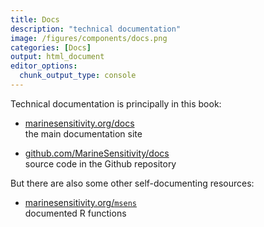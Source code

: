 ```yaml
---
title: Docs
description: "technical documentation"
image: /figures/components/docs.png
categories: [Docs]
output: html_document
editor_options: 
  chunk_output_type: console
---
```


Technical documentation is principally in this book:

- [marinesensitivity.org/docs](https://marinesensitivity.org/workflows/)\
  the main documentation site

- [github.com/MarineSensitivity/docs](https://github.com/MarineSensitivity/workflows)\
  source code in the Github repository

But there are also some other self-documenting resources:

- [marinesensitivity.org/`msens`](https://marinesensitivity.org/faq/)\
  documented R functions



